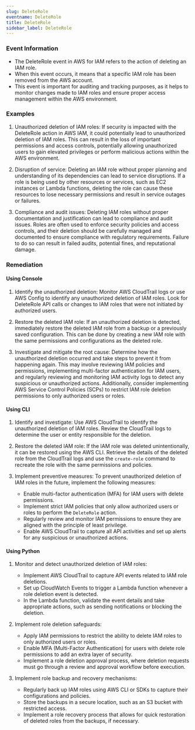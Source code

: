 ```yaml
--- 
slug: DeleteRole
eventname: DeleteRole
title: DeleteRole
sidebar_label: DeleteRole
---
```

                       
### Event Information

- The DeleteRole event in AWS for IAM refers to the action of deleting an IAM role.
- When this event occurs, it means that a specific IAM role has been removed from the AWS account.
- This event is important for auditing and tracking purposes, as it helps to monitor changes made to IAM roles and ensure proper access management within the AWS environment.


### Examples

1. Unauthorized deletion of IAM roles: If security is impacted with the DeleteRole action in AWS IAM, it could potentially lead to unauthorized deletion of IAM roles. This can result in the loss of important permissions and access controls, potentially allowing unauthorized users to gain elevated privileges or perform malicious actions within the AWS environment.

2. Disruption of service: Deleting an IAM role without proper planning and understanding of its dependencies can lead to service disruptions. If a role is being used by other resources or services, such as EC2 instances or Lambda functions, deleting the role can cause these resources to lose necessary permissions and result in service outages or failures.

3. Compliance and audit issues: Deleting IAM roles without proper documentation and justification can lead to compliance and audit issues. Roles are often used to enforce security policies and access controls, and their deletion should be carefully managed and documented to ensure compliance with regulatory requirements. Failure to do so can result in failed audits, potential fines, and reputational damage.

### Remediation

#### Using Console

1. Identify the unauthorized deletion: Monitor AWS CloudTrail logs or use AWS Config to identify any unauthorized deletion of IAM roles. Look for DeleteRole API calls or changes to IAM roles that were not initiated by authorized users.

2. Restore the deleted IAM role: If an unauthorized deletion is detected, immediately restore the deleted IAM role from a backup or a previously saved configuration. This can be done by creating a new IAM role with the same permissions and configurations as the deleted role.

3. Investigate and mitigate the root cause: Determine how the unauthorized deletion occurred and take steps to prevent it from happening again. This may involve reviewing IAM policies and permissions, implementing multi-factor authentication for IAM users, and regularly reviewing and monitoring IAM activity logs to detect any suspicious or unauthorized actions. Additionally, consider implementing AWS Service Control Policies (SCPs) to restrict IAM role deletion permissions to only authorized users or roles.

#### Using CLI

1. Identify and investigate: Use AWS CloudTrail to identify the unauthorized deletion of IAM roles. Review the CloudTrail logs to determine the user or entity responsible for the deletion.

2. Restore the deleted IAM role: If the IAM role was deleted unintentionally, it can be restored using the AWS CLI. Retrieve the details of the deleted role from the CloudTrail logs and use the `create-role` command to recreate the role with the same permissions and policies.

3. Implement preventive measures: To prevent unauthorized deletion of IAM roles in the future, implement the following measures:
   - Enable multi-factor authentication (MFA) for IAM users with delete permissions.
   - Implement strict IAM policies that only allow authorized users or roles to perform the `DeleteRole` action.
   - Regularly review and monitor IAM permissions to ensure they are aligned with the principle of least privilege.
   - Enable AWS CloudTrail to capture all API activities and set up alerts for any suspicious or unauthorized actions.

#### Using Python

1. Monitor and detect unauthorized deletion of IAM roles:
   - Implement AWS CloudTrail to capture API events related to IAM role deletions.
   - Set up CloudWatch Events to trigger a Lambda function whenever a role deletion event is detected.
   - In the Lambda function, validate the event details and take appropriate actions, such as sending notifications or blocking the deletion.

2. Implement role deletion safeguards:
   - Apply IAM permissions to restrict the ability to delete IAM roles to only authorized users or roles.
   - Enable MFA (Multi-Factor Authentication) for users with delete role permissions to add an extra layer of security.
   - Implement a role deletion approval process, where deletion requests must go through a review and approval workflow before execution.

3. Implement role backup and recovery mechanisms:
   - Regularly back up IAM roles using AWS CLI or SDKs to capture their configurations and policies.
   - Store the backups in a secure location, such as an S3 bucket with restricted access.
   - Implement a role recovery process that allows for quick restoration of deleted roles from the backups, if necessary.


 